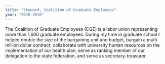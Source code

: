 ```yaml
---
title: "Steward, Coalition of Graduate Employees"
year: "2010-2016"
---
```

The Coalition of Graduate Employees (CGE) is a labor union representing more than 1,600 graduate employees. During my time in graduate school I helped double the size of the bargaining unit and budget, bargain a multi-million dollar contract, collaborate with university human resources on the implementation of our health plan, serve as ranking member of our delegation to the state federation, and serve as secretary-treasurer.
